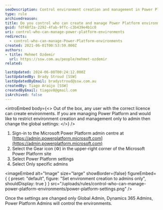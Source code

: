 ```yaml
---
seoDescription: Control environment creation and management in Power Platform using admin centre settings to restrict access to only global admins, Dynamics 365 admins, or Power Platform admins.
type: rule
archivedreason:
title: Do you control who can create and manage Power Platform environments using the admin centre?
guid: fdf48f2a-2292-4fab-9ffc-c3b439e4b1c0
uri: control-who-can-manage-power-platform-environments
redirects:
  - control-who-can-manage-Power-Platform-environments
created: 2021-06-01T00:53:59.000Z
authors:
- title: Mehmet Ozdemir
  url: https://ssw.com.au/people/mehmet-ozdemir
related:

lastUpdated: 2024-06-08T00:24:12.000Z
lastUpdatedBy: Brady Stroud [SSW]
lastUpdatedByEmail: bradystroud@ssw.com.au
createdBy: Tiago Araújo [SSW]
createdByEmail: tiagov8@gmail.com
isArchived: false
---
```


<introEmbed
  body={<>
Out of the box, any user with the correct licence can create environments. If you are managing Power Platform and would like to restrict environment creation and management only to admin then change the global settings:
  </>}
/>
1. Sign-in to the Microsoft Power Platform admin centre at [https://admin.powerplatform.microsoft.com](https://admin.powerplatform.microsoft.com)
2. Select the Gear icon (⚙️) in the upper-right corner of the Microsoft Power Platform site
3. Select Power Platform settings
4. Select Only specific admins


<imageEmbed
  alt="Image"
  size="large"
  showBorder={false}
  figureEmbed={ {
    preset: "default",
    figure: "Set environment creation to admins only",
    shouldDisplay: true
  } }
  src="/uploads/rules/control-who-can-manage-power-platform-environments/power-platform-settings.png"
/>

Once the settings are changed only Global Admin, Dynamics 365 Admins, Power Platform Admins will control the environments.
